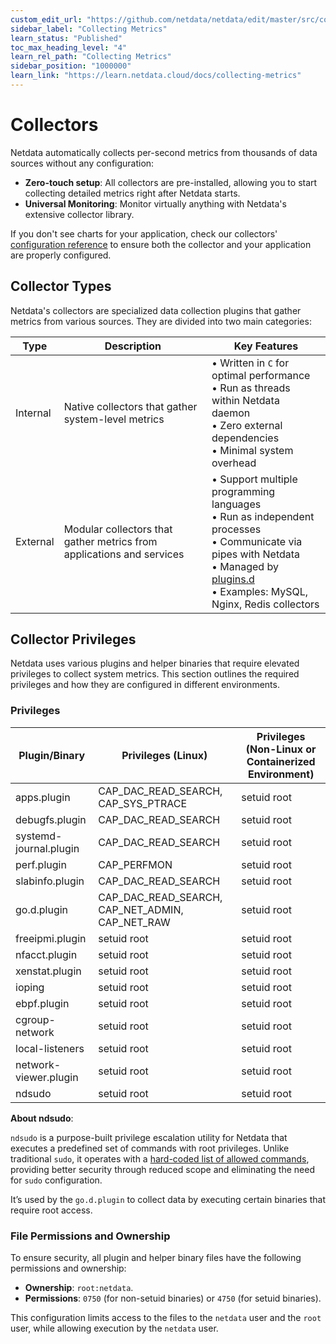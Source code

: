 ```yaml
---
custom_edit_url: "https://github.com/netdata/netdata/edit/master/src/collectors/README.md"
sidebar_label: "Collecting Metrics"
learn_status: "Published"
toc_max_heading_level: "4"
learn_rel_path: "Collecting Metrics"
sidebar_position: "1000000"
learn_link: "https://learn.netdata.cloud/docs/collecting-metrics"
---
```


# Collectors

Netdata automatically collects per-second metrics from thousands of data sources without any configuration:

- **Zero-touch setup**: All collectors are pre-installed, allowing you to start collecting detailed metrics right after Netdata starts.
- **Universal Monitoring**: Monitor virtually anything with Netdata's extensive collector library.

If you don't see charts for your application, check our collectors' [configuration reference](/docs/collecting-metrics/collectors-configuration) to ensure both the collector and your application are properly configured.

## Collector Types

Netdata's collectors are specialized data collection plugins that gather metrics from various sources. They are divided into two main categories:

| Type     | Description                                                           | Key Features                                                                                                                                                                                                               |
|----------|-----------------------------------------------------------------------|----------------------------------------------------------------------------------------------------------------------------------------------------------------------------------------------------------------------------|
| Internal | Native collectors that gather system-level metrics                    | • Written in `C` for optimal performance<br/>• Run as threads within Netdata daemon<br/>• Zero external dependencies<br/>• Minimal system overhead                                                                         |
| External | Modular collectors that gather metrics from applications and services | • Support multiple programming languages<br/>• Run as independent processes<br/>• Communicate via pipes with Netdata<br/>• Managed by [plugins.d](/docs/developer-and-contributor-corner/external-plugins)<br/>• Examples: MySQL, Nginx, Redis collectors |

## Collector Privileges

Netdata uses various plugins and helper binaries that require elevated privileges to collect system metrics.
This section outlines the required privileges and how they are configured in different environments.

### Privileges

| Plugin/Binary          | Privileges (Linux)                              | Privileges (Non-Linux or Containerized Environment) |   
|------------------------|-------------------------------------------------|-----------------------------------------------------|
| apps.plugin            | CAP_DAC_READ_SEARCH, CAP_SYS_PTRACE             | setuid root                                         |
| debugfs.plugin         | CAP_DAC_READ_SEARCH                             | setuid root                                         |
| systemd-journal.plugin | CAP_DAC_READ_SEARCH                             | setuid root                                         |
| perf.plugin            | CAP_PERFMON                                     | setuid root                                         |
| slabinfo.plugin        | CAP_DAC_READ_SEARCH                             | setuid root                                         |
| go.d.plugin            | CAP_DAC_READ_SEARCH, CAP_NET_ADMIN, CAP_NET_RAW | setuid root                                         |
| freeipmi.plugin        | setuid root                                     | setuid root                                         |
| nfacct.plugin          | setuid root                                     | setuid root                                         |
| xenstat.plugin         | setuid root                                     | setuid root                                         |
| ioping                 | setuid root                                     | setuid root                                         |
| ebpf.plugin            | setuid root                                     | setuid root                                         |
| cgroup-network         | setuid root                                     | setuid root                                         |
| local-listeners        | setuid root                                     | setuid root                                         |
| network-viewer.plugin  | setuid root                                     | setuid root                                         |
| ndsudo                 | setuid root                                     | setuid root                                         |

**About ndsudo**:

`ndsudo` is a purpose-built privilege escalation utility for Netdata that executes a predefined set of commands with root privileges. Unlike traditional `sudo`, it operates with a [hard-coded list of allowed commands](https://github.com/netdata/netdata/blob/master/src/collectors/utils/ndsudo.c), providing better security through reduced scope and eliminating the need for `sudo` configuration.

It’s used by the `go.d.plugin` to collect data by executing certain binaries that require root access.

### File Permissions and Ownership

To ensure security, all plugin and helper binary files have the following permissions and ownership:

- **Ownership**: `root:netdata`.
- **Permissions**: `0750` (for non-setuid binaries) or `4750` (for setuid binaries).

This configuration limits access to the files to the `netdata` user and the `root` user, while allowing execution by the `netdata` user.
